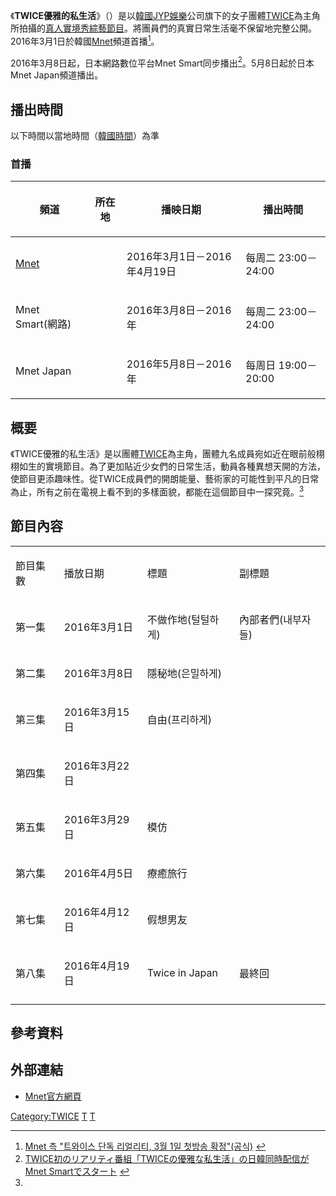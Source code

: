 {{Infobox television
| show_name            = TWICE優雅的私生活
| original_name         = {{lang|ko|트와이스의 우아한 사생활}}
| image                = [[File:TWICE's_Private_Life.jpg|280px]]
| caption              = 
| show_name_2          =
| genre                = [[綜藝節目|綜藝節目]]、[[真人實境秀|真人實境秀]]
| format               = 
| creator              = [[Mnet|Mnet]]
| developer            =
| writer               =
| director             = 李昌奎 (音譯)
| creative_director    =
| presenter            = [[TWICE|TWICE]]
| voices               =
| narrated             =
| usic_composer =
| opentheme            =
| endtheme             =
| composer             =
| country              = {{KOR}}
| language             = [[韓語|韓語]]
| num_seasons          = 
| num_episodes         = 
| list_episodes        =
| executive_producer   = 
| producer             =
| editor               =
| location             = 
| cinematography       = 
| camera               = 多機位拍攝
| runtime              = 
| company              = [[Mnet|Mnet]]
| distributor          = 
| channel              = {{韓國}} [[Mnet|Mnet]]
| picture_format       = 
| audio_format         = [[立體聲|立體聲]]
| first_aired          = 2016年3月1日
| last_aired           = 2016年4月19日
| status               = 
| preceded_by          = 
| followed_by          = 
| related              = 
| website              = http://www.mnet.com/tv/program/1652
| website_title        = 트와이스의 우아한 사생활
| production_website   =
}}

《'''TWICE優雅的私生活'''》（{{lang-ko|'''트와이스의 우아한 사생활'''}}）是以[[韓國|韓國]][[JYP娛樂|JYP娛樂]]公司旗下的女子團體[[TWICE|TWICE]]為主角所拍攝的[[真人實境秀|真人實境秀]][[綜藝節目|綜藝節目]]。將團員們的真實日常生活毫不保留地完整公開。2016年3月1日於韓國[[Mnet|Mnet]]頻道首播<ref name="entertain.naver.com">[http://entertain.naver.com/read?oid=076&aid=0002893647 Mnet 측 "트와이스 단독 리얼리티, 3월 1일 첫방송 확정"(공식)] {{Wayback|url=http://entertain.naver.com/read?oid=076&aid=0002893647 |date=20190218030032 }} {{ko}}</ref>。

2016年3月8日起，日本網路數位平台Mnet Smart同步播出<ref>[https://www.instagram.com/p/BCrwe5FQNri/?taken-by=mnetsmart TWICE初のリアリティ番組「TWICEの優雅な私生活」の日韓同時配信がMnet Smartでスタート] {{Wayback|url=https://www.instagram.com/p/BCrwe5FQNri/?taken-by=mnetsmart |date=20190218030031 }} {{ja}}</ref>。5月8日起於日本Mnet Japan頻道播出。

== 播出時間 ==
以下時間以當地時間（[[日本標準時間|韓國時間]]）為準

=== 首播 ===
{| class="wikitable" style="text-align:center"
|- 
!頻道||所在地||播映日期||播出時間
|- 
|[[Mnet|Mnet]]||{{韓國}} ||2016年3月1日－2016年4月19日||每周二 23:00－24:00
|- 
|Mnet Smart(網路)||{{日本}} ||2016年3月8日－2016年||每周二 23:00－24:00
|- 
|Mnet Japan||{{日本}} ||2016年5月8日－2016年||每周日 19:00－20:00
|}

== 概要 ==

《TWICE優雅的私生活》是以團體[[TWICE|TWICE]]為主角，團體九名成員宛如近在眼前般栩栩如生的實境節目。為了更加貼近少女們的日常生活，動員各種異想天開的方法，使節目更添趣味性。從TWICE成員們的開朗能量、藝術家的可能性到平凡的日常為止，所有之前在電視上看不到的多樣面貌，都能在這個節目中一探究竟。<ref name="entertain.naver.com"/>

== 節目內容 ==
{| class="wikitable"
|-style="background:linear-gradient(#FF5FA2 50%,#FCC89B 50%);  color:white; font-weight:bold;  text-align:center;"
| 節目集數 || 播放日期 || 標題 || 副標題
|-
| 第一集 || 2016年3月1日 || 不做作地(털털하게) || 內部者們(내부자들)
|-
| 第二集 || 2016年3月8日 || 隱秘地(은밀하게) || 
|-
| 第三集 || 2016年3月15日 || 自由(프리하게) || 
|-
| 第四集 || 2016年3月22日 || || 
|-
| 第五集 || 2016年3月29日 ||  模仿
| 
|-
| 第六集 || 2016年4月5日 ||  療癒旅行
| 
|-
| 第七集 || 2016年4月12日 ||  假想男友
| 
|-
| 第八集 || 2016年4月19日 ||  Twice in Japan
| 最終回
|-
|}

== 參考資料 ==
<references/>

==外部連結==
*[https://web.archive.org/web/20170407143233/http://www.mnet.com/tv/program/1652 Mnet官方網頁]{{ko}}

{{TWICE}}
{{JYP Entertainment}}

[[Category:TWICE|Category:TWICE]]
[[Category:韓國綜藝節目|T]]
[[Category:Mnet|T]]